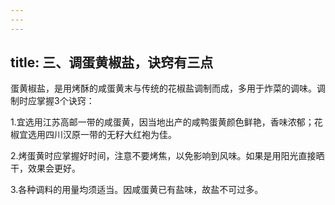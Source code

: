 ```yaml
---
---
---
```

title: 三、调蛋黄椒盐，诀窍有三点
---




蛋黄椒盐，是用烤酥的咸蛋黄末与传统的花椒盐调制而成，多用于炸菜的调味。调制时应掌握3个诀窍：

1.宜选用江苏高邮一带的咸蛋黄，因当地出产的咸鸭蛋黄颜色鲜艳，香味浓郁；花椒宜选用四川汉原一带的无籽大红袍为佳。

2.烤蛋黄时应掌握好时间，注意不要烤焦，以免影响到风味。如果是用阳光直接晒干，效果会更好。

3.各种调料的用量均须适当。因咸蛋黄已有盐味，故盐不可过多。